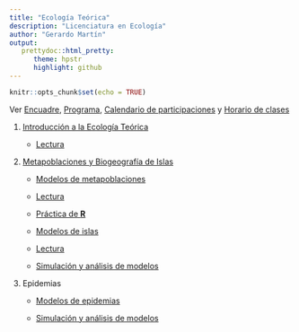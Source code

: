 ```yaml
---
title: "Ecología Teórica"
description: "Licenciatura en Ecología"
author: "Gerardo Martín"
output:
   prettydoc::html_pretty:
      theme: hpstr
      highlight: github
---
```


```r
knitr::opts_chunk$set(echo = TRUE)
```

Ver [Encuadre](Encuadre.pdf), [Programa](Programa.pdf), [Calendario de participaciones](Calendario-EcoTeorica.xlsx) y [Horario de clases](Horario.pdf)
    
1. [Introducción a la Ecología Teórica](Historia.pdf)

    - [Lectura](Imagenes intro/May-Intro.pdf)

2. [Metapoblaciones y Biogeografía de Islas](Metapoblaciones.pdf)

    - [Modelos de metapoblaciones](Modelos-meta.pdf)
    
    - [Lectura](Metapoblaciones/Stevens-Metap.pdf)
    
    - [Práctica de **R**](deSolve.pdf)
    
    - [Modelos de islas](Modelos-islas.pdf)
    
    - [Lectura](Biogeografia/Haefner-Biogeo.pdf)
    
    - [Simulación y análisis de modelos](Simulacion-meta.Rmd)

3. Epidemias

    - [Modelos de epidemias](Modelos-epi.pdf)
    
    - [Simulación y análisis de modelos](Simulacion-epi.Rmd)

